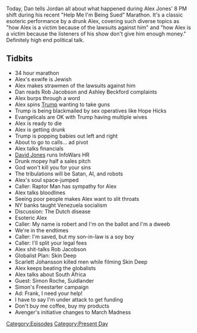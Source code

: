 {{DEFAULTSORT:
    #_EPISODE_0133:Operation Paul Revere
}}{{Episode
    | title           = Operation Paul Revere
    | caption         = Listen to this episode on [https://knowledgefight.libsyn.com/knowledge-fight-operation-paul-revere Libsyn] [https://open.spotify.com/episode/3i27eLcZ9egfXWfEtDC5Tm Spotify], Read the [[Transcript/133: Operation Paul Revere|Unofficial Transcript]]
    | episodeNumber   = 133
    | length          = 02:29:57
    | airDate         = March 5, 2018
    | episodeType     = [[:Category:Present Day|Present Day]]
    | appearance      = [[Rob Jacobson]], [[Ashley Beckford]], [[Hope Hicks]]
    | oocDrop         = I'm exhausted because I feel so good
    | previousEpisode = [[132: Minisode]]
    | nextEpisode     = [[134: Post-Tribulation Rapture?]]
}}

{{Stub}}

Today, Dan tells Jordan all about what happened during Alex Jones' 8 PM shift during his recent "Help Me I'm Being Sued" Marathon. It's a classic esoteric performance by a drunk Alex, covering such diverse topics as "how Alex is a victim because of the lawsuits against him" and "how Alex is a victim because the listeners of his show don't give him enough money." Definitely high end political talk.

==Tidbits==

*34 hour marathon
*Alex's exwife is Jewish
*Alex makes strawmen of the lawsuits against him
*Dan reads Rob Jacobson and Ashley Beckford complaints
*Alex burps through a word
*Alex spins [[Donald Trump|Trump]] wanting to take guns
*Trump is being blackmailed by sex operatives like Hope Hicks
*Evangelicals are OK with Trump having multiple wives
*Alex is ready to die
*Alex is getting drunk
*Trump is popping babies out left and right
*About to go to calls... ad pivot
*Alex talks financials
*[[David Jones]] runs InfoWars HR
*Drunk mopey half a sales pitch
*God won't kill you for your sins
*The tribulations will be Satan, AI, and robots
*Alex's soul space-jumped
*Caller: Raptor Man has sympathy for Alex
*Alex talks bloodlines
*Seeing poor people makes Alex want to slit throats
*NY banks taught Venezuela socialism
*Discussion: The Dutch disease
*Esoteric Alex
*Caller: My name is robert and I'm on the ballot and I'm a dweeb
*We're in the endtimes
*Caller: I'm saved, but my son-in-law is a soy boy
*Caller: I'll split your legal fees
*Alex shit-talks Rob Jacobson
*Globalist Plan: Skin Deep
*Scarlett Johansson killed men while filming Skin Deep
*Alex keeps beating the globalists
*Alex talks about South Africa
*Guest: Simon Roche, Suidlander
*Simon's Freestarter campaign
*Ad: Frank, I need your help!
*I have to say I'm under attack to get funding
*Don't buy me coffee, buy my products
*Avenger's initiative changes to March Madness

[[Category:Episodes]]
[[Category:Present Day]]
